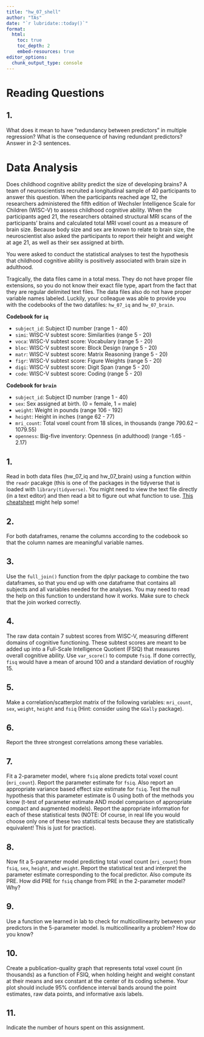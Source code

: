 ```yaml
---
title: "hw_07_shell" 
author: "TAs" 
date: "`r lubridate::today()`"
format: 
  html:
    toc: true 
    toc_depth: 2
    embed-resources: true
editor_options: 
  chunk_output_type: console
---
```


# Reading Questions

## 1. 
What does it mean to have "redundancy between predictors" in multiple regression? What is the consequence of having redundant predictors? Answer in 2-3 sentences.



# Data Analysis

Does childhood cognitive ability predict the size of developing brains? A team of neuroscientists recruited a longitudinal sample of 40 participants to answer this question. When the participants reached age 12, the researchers administered the fifth edition of Wechsler Intelligence Scale for Children (WISC-V) to assess childhood cognitive ability. When the participants aged 21, the researchers obtained structural MRI scans of the participants’ brains and calculated total MRI voxel count as a measure of brain size. Because body size and sex are known to relate to brain size, the neuroscientist also asked the participants to report their height and weight at age 21, as well as their sex assigned at birth. 

You were asked to conduct the statistical analyses to test the hypothesis that childhood cognitive ability is positively associated with brain size in adulthood.

Tragically, the data files came in a total mess. They do not have proper file extensions, so you do not know their exact file type, apart from the fact that they are regular delimited text files. The data files also do not have proper variable names labeled. Luckily, your colleague was able to provide you with the codebooks of the two datafiles: `hw_07_iq` and `hw_07_brain`.

**Codebook for `iq`**

- `subject_id`:	Subject ID number	(range 1 - 40)
- `simi`:	WISC-V subtest score: Similarities (range 5 - 20)
- `voca`:	WISC-V subtest score: Vocabulary	(range 5 - 20)
- `bloc`:	WISC-V subtest score: Block Design	(range 5 - 20)
- `matr`:	WISC-V subtest score: Matrix Reasoning	(range 5 - 20)
- `figr`:	WISC-V subtest score: Figure Weights	(range 5 - 20)
- `digi`:	WISC-V subtest score: Digit Span	(range 5 - 20)
- `code`:	WISC-V subtest score: Coding	(range 5 - 20)

**Codebook for `brain`**

- `subject_id`:	Subject ID number	(range 1 - 40)
-	`sex`: Sex assigned at birth. (0 = female, 1  = male)
-	`weight`:	Weight in pounds	(range 106 - 192)
-	`height`:	Height in inches	(range 62 - 77)
-	`mri_count`: Total voxel count from 18 slices, in thousands (range 790.62 – 1079.55)
-	`openness`:	Big-five inventory: Openness (in adulthood)	(range -1.65 - 2.17)



## 1. 
Read in both data files (hw_07_iq and hw_07_brain) using a function within the `readr` pacakge (this is one of the packages in the tidyverse that is loaded with `library(tidyverse)`.  You might need to view the text file directly (in a text editor) and then read a bit to figure out what function to use.   [This cheatsheet](https://evoldyn.gitlab.io/evomics-2018/ref-sheets/R_data-import.pdf) might help some! 




## 2. 
For both dataframes, rename the columns according to the codebook so that the column names are meaningful variable names.





## 3. 
Use the `full_join()` function from the dplyr package to combine the two dataframes, so that you end up with one dataframe that contains all subjects and all variables needed for the analyses.  You may need to read the help on this function to understand how it works.  Make sure to check that the join worked correctly.


## 4. 
The raw data contain 7 subtest scores from WISC-V, measuring different domains of cognitive functioning. These subtest scores are meant to be added up into a Full-Scale Intelligence Quotient (FSIQ) that measures overall cognitive ability. Use `var_score()` to compute `fsiq`. If done correctly, `fisq` would have a mean of around 100 and a standard deviation of roughly 15.





## 5.	
Make a correlation/scatterplot matrix of the following variables: `mri_count`, `sex`, `weight`, `height` and `fsiq` (Hint: consider using the `GGally` package).






## 6.	
Report the three strongest correlations among these variables.



## 7.	
Fit a 2-parameter model, where `fsiq` alone predicts total voxel count (`mri_count`). Report the parameter estimate for `fsiq`.  Also report an appropriate variance based effect size estimate for `fsiq`. Test the null hypothesis that this parameter estimate is 0 using both of the methods you know (t-test of parameter estimate AND model comparison of appropriate compact and augmented models).  Report the appropriate information for each of these statistical tests (NOTE: Of course, in real life you would choose only one of these two statistical tests because they are statistically equivalent!  This is just for practice).  




## 8. 
Now fit a 5-parameter model predicting total voxel count (`mri_count`) from `fsiq`, `sex`, `height`, and `weight`. Report the statistical test and interpret the parameter estimate corresponding to the focal predictor. Also compute its PRE. How did PRE for `fsiq` change from PRE in the 2-parameter model? Why?






## 9. 
Use a function we learned in lab to check for multicollinearity between your predictors in the 5-parameter model. Is multicollinearity a problem? How do you know?




## 10.	
Create a publication-quality graph that represents total voxel count (in thousands) as a function of FSIQ, when holding height and weight constant at their means and sex constant at the center of its coding scheme. Your plot should include 95% confidence interval bands around the point estimates, raw data points, and informative axis labels.





## 11. 
Indicate the number of hours spent on this assignment.

